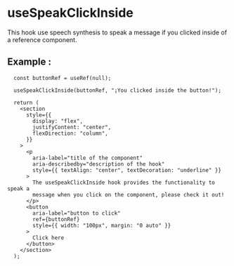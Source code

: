 
<Meta of={SpeakClickInside} />

# **useSpeakClickInside**

This hook use speech synthesis to speak a message if you clicked inside of a reference component.

## **Example** :

```tsx
  const buttonRef = useRef(null);

  useSpeakClickInside(buttonRef, "¡You clicked inside the button!");

  return (
    <section
      style={{
        display: "flex",
        justifyContent: "center",
        flexDirection: "column",
      }}
    >
      <p
        aria-label="title of the component"
        aria-describedby="description of the hook"
        style={{ textAlign: "center", textDecoration: "underline" }}
      >
        The useSpeakClickInside hook provides the functionality to speak a
        message when you click on the component, please check it out!
      </p>
      <button
        aria-label="button to click"
        ref={buttonRef}
        style={{ width: "100px", margin: "0 auto" }}
      >
        Click here
      </button>
    </section>
  );
```
